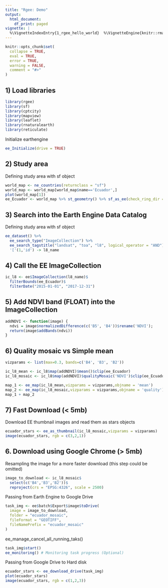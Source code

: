 ```yaml
---
title: "Rgee: Demo"
output:
  html_document:
    df_print: paged
vignette: |
  %\VignetteIndexEntry{1_rgee_hello_world}  %\VignetteEngine{knitr::rmarkdown}  %\VignetteEncoding{UTF-8}
---
```


```r
knitr::opts_chunk$set(
  collapse = TRUE,
  eval = TRUE,
  error = TRUE,
  warning = FALSE,
  comment = "#>"
)
```

## 1) Load libraries
```r
library(rgee)
library(sf)
library(cptcity)
library(mapview)
library(leaflet)
library(rnaturalearth)
library(reticulate)
```

Initialize earthengine
```r
ee_Initialize(drive = TRUE)
```

## 2) Study area

Defining study area with sf object
```r
world_map <- ne_countries(returnclass = "sf")
world_map <- world_map[world_map$name=='Ecuador',]
plot(world_map[1])
ee_Ecuador <- world_map %>% st_geometry() %>% sf_as_ee(check_ring_dir = TRUE)
```

## 3) Search into the Earth Engine Data Catalog

Defining study area with sf object
```r
ee_dataset() %>%
  ee_search_type("ImageCollection") %>%
  ee_search_tagstitle("landsat", "toa", "l8", logical_operator = "AND") %>%
  '['(1,'id') -> l8_name
```

## 4) Call the EE ImageCollection
```r
ic_l8 <- ee$ImageCollection(l8_name)$
  filterBounds(ee_Ecuador)$
  filterDate("2015-01-01", "2017-12-31")
```

## 5) Add NDVI band (FLOAT) into the ImageCollection
```r
addNDVI <- function(image) {
  ndvi = image$normalizedDifference(c('B5', 'B4'))$rename('NDVI');
  return(image$addBands(ndvi))
}
```

## 6) Quality mosaic vs Simple mean
```r
vizparams <- list(max=0.3, bands=c('B4', 'B3', 'B2'))

ic_l8_mean <- ic_l8$map(addNDVI)$mean()$clip(ee_Ecuador)
ic_l8_mosaic <- ic_l8$map(addNDVI)$qualityMosaic('NDVI')$clip(ee_Ecuador)

map_1 <- ee_map(ic_l8_mean,vizparams = vizparams,objname = 'mean')
map_2 <- ee_map(ic_l8_mosaic,vizparams = vizparams,objname = 'quality')
map_1 + map_2
```

## 7) Fast Download (< 5mb)
Download EE thumbnail images and read them as stars objects
```r
ecuador_stars <- ee_as_thumbnail(ic_l8_mosaic,vizparams = vizparams)
image(ecuador_stars, rgb = c(3,2,1))
```

## 6. Download using Google Chrome (> 5mb)
Resampling the image for a more faster download (this step could be omitted)
```r
image_to_download <- ic_l8_mosaic$
  select(c('B4','B3','B2'))$
  reproject(crs = "EPSG:4326", scale = 2500)
```

Passing from Earth Engine to Google Drive
```r
task_img <- ee$batch$Export$image$toDrive(
  image = image_to_download,
  folder = "ecuador_mosaic",
  fileFormat = "GEOTIFF",
  fileNamePrefix = "ecuador_mosaic"
)
```

ee_manage_cancel_all_running_taks()
```r
task_img$start()
ee_monitoring() # Monitoring task progress (Optional)
```

Passing from Google Drive to Hard disk
```r
ecuador_stars <- ee_download_drive(task_img)
plot(ecuador_stars)
image(ecuador_stars, rgb = c(1,2,3))
```